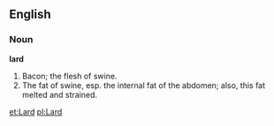 ==English==

===Noun===

'''lard'''

#Bacon; the flesh of swine.
#The fat of swine, esp. the internal fat of the abdomen; also, this fat melted and strained.

[[et:Lard]]
[[pl:Lard]]